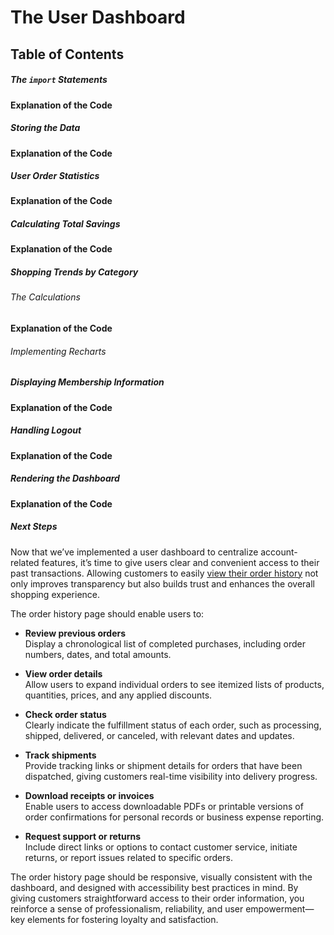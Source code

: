
# The User Dashboard

## Table of Contents



##### The `import` Statements

#### Explanation of the Code

##### Storing the Data

#### Explanation of the Code

##### User Order Statistics

#### Explanation of the Code

##### Calculating Total Savings

#### Explanation of the Code

##### Shopping Trends by Category

###### The Calculations

#### Explanation of the Code

###### Implementing Recharts

##### Displaying Membership Information

#### Explanation of the Code

##### Handling Logout

#### Explanation of the Code

##### Rendering the Dashboard

#### Explanation of the Code

##### Next Steps

Now that we’ve implemented a user dashboard to centralize account-related features, it’s time to give users clear and convenient access to their past transactions. Allowing customers to easily [view their order history](/ecommerce-platform/creating-the-pages/dashboard/order-history) not only improves transparency but also builds trust and enhances the overall shopping experience.

The order history page should enable users to:

- **Review previous orders**  
  Display a chronological list of completed purchases, including order numbers, dates, and total amounts.

- **View order details**  
  Allow users to expand individual orders to see itemized lists of products, quantities, prices, and any applied discounts.

- **Check order status**  
  Clearly indicate the fulfillment status of each order, such as processing, shipped, delivered, or canceled, with relevant dates and updates.

- **Track shipments**  
  Provide tracking links or shipment details for orders that have been dispatched, giving customers real-time visibility into delivery progress.

- **Download receipts or invoices**  
  Enable users to access downloadable PDFs or printable versions of order confirmations for personal records or business expense reporting.

- **Request support or returns**  
  Include direct links or options to contact customer service, initiate returns, or report issues related to specific orders.

The order history page should be responsive, visually consistent with the dashboard, and designed with accessibility best practices in mind. By giving customers straightforward access to their order information, you reinforce a sense of professionalism, reliability, and user empowerment—key elements for fostering loyalty and satisfaction.

<BackToTop />
